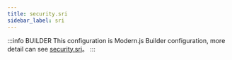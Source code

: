 ```yaml
---
title: security.sri
sidebar_label: sri
---
```


:::info BUILDER
This configuration is Modern.js Builder configuration, more detail can see [security.sri](https://modernjs.dev/builder/en/api/config-security.html#security-sri)。
:::


<Main />
